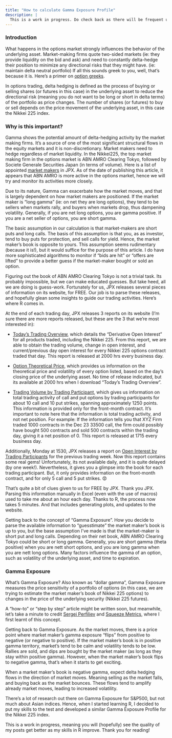 ```yaml
---
title: "How to calculate Gamma Exposure Profile"
description: |
  This is a work in progress. Do check back as there will be frequent updates.
---
```


### Introduction

What happens in the options market strongly influences the behavior of the underlying asset. Market-making firms quote two-sided markets (ie: they provide liquidity on the bid and ask) and need to constantly delta-hedge their position to minimize any directional risks that they might have. (ie: maintain delta neutral portfolio) If all this sounds greek to you, well, that's because it is. Here's a primer on [option greeks](https://www.investopedia.com/trading/getting-to-know-the-greeks/#:~:text=Option%20Greeks%20are%20financial%20metrics,price%20of%20the%20underlying%20asset.).

In options trading, delta hedging is defined as the process of buying or selling shares (or futures in this case) in the underlying asset to reduce the directional risk (meaning you do not want to be long or short in delta terms) of the portfolio as price changes. The number of shares (or futures) to buy or sell depends on the price movement of the underlying asset, in this case the Nikkei 225 index.

### Why is this important?

Gamma shows the potential amount of delta-hedging activity by the market making firms. It's a source of one of the most significant structural flows in the equity markets and it is non-discretionary. Market makers need to hedge regardless of market liquidity. In the Nikkei225, the top market making firm in the options market is ABN AMRO Clearing Tokyo, followed by Societe Generale Securities Japan (in terms of volume). Here is a list of appointed [market makers](https://www.jpx.co.jp/english/derivatives/rules/market-maker/tvdivq0000003l9t-att/b5b4pj0000015gia.pdf) in JPX. As of the date of publishing this article, it appears that ABN AMRO is more active in the options market, hence we will try and monitor its activities more closely.

Due to its nature, Gamma can exacerbate how the market moves, and that is largely dependent on how market makers are positioned. If the market maker is "long gamma" (ie: on net they are long options), they tend to be sellers when markets rally, and buyers when markets drop, thus dampening volatility. Generally, if you are net long options, you are gamma positive. If you are a net seller of options, you are short gamma.

The basic assumption in our calculation is that market-makers are short puts and long calls. The basis of this assumption is that you, as as investor, tend to buy puts for protection, and sell calls for yield. Hence, the market maker's book is opposite to yours. This assumption seems rudimentary (because it is!), but it would suffice for the purpose of this article. I do have more sophisticated algorithms to monitor if "bids are hit" or "offers are lifted" to provide a better guess if the market-maker bought or sold an option.

Figuring out the book of ABN AMRO Clearing Tokyo is not a trivial task. Its probably impossible, but we can make educated guesses. But take heed, all we are doing is guess-work. Fortunately for us, JPX releases several pieces of information on its website, for FREE. Our job is to parse these releases, and hopefully glean some insights to guide our trading activities. Here's where R comes in.

At the end of each trading day, JPX releases 3 reports on its website (I'm sure there are more reports released, but these are the 3 that we're most interested in):

-   [Today's Trading Overview](https://www.jpx.co.jp/english/markets/derivatives/trading-volume/index.html), which details the "Derivative Open Interest" for all products traded, including the Nikkei 225. From this report, we are able to obtain the trading volume, change in open interest, and current/previous day open interest for every Nikkei 225 options contract traded that day. This report is released at 2000 hrs every business day.

-   [Option Theoretical Price](https://www.jpx.co.jp/english/markets/derivatives/option-price/index.html), which provides us information on the theoretical price and volatility of every option listed, based on the day's closing price of the underlying asset. No time of release indicated, but its available at 2000 hrs when I download "Today's Trading Overview".

-   [Trading Volume by Trading Participant](https://www.jpx.co.jp/english/markets/derivatives/participant-volume/index.html), which gives us information on total trading activity of call and put options by trading participants for about 10 call and 10 put strikes, spanning approximately 1250 points. This information is provided only for the front-month contract. It's important to note here that the information is total trading activity, and not net position. For example: If the information tells you that XYZ Firm traded 1000 contracts in the Dec 23 33500 call, the firm could possibly have bought 500 contracts and sold 500 contracts within the trading day, giving it a net position of 0. This report is released at 1715 every business day.

Additionally, Monday at 1530, JPX releases a report on [Open Interest by Trading Participants](https://www.jpx.co.jp/english/markets/derivatives/open-interest/index.html) for the previous trading week. Now this report contains some real gems! Unfortunately, its not available daily, and it is quite delayed (by one week!). Nevertheless, it gives you a glimpse into the book for each trading participant. But, it only provides information on the front-month contract, and for only 5 call and 5 put strikes. 😡

That's quite a bit of clues given to us for FREE by JPX. Thank you JPX. Parsing this information manually in Excel (even with the use of macros) used to take me about an hour each day. Thanks to R, the process now takes 5 minutes. And that includes generating plots, and updates to the website.

Getting back to the concept of "Gamma Exposure". How you decide to parse the available information to "guesstimate" the market maker's book is up to you, but the base assumption I've made is that the market-maker is short put and long calls. Depending on their net book, ABN AMRO Clearing Tokyo could be short or long gamma. Generally, you are short gamma (theta positive) when you are nett short options, and you are long gamma when you are nett long options. Many factors influence the gamma of an option, such as volatility of the underlying asset, and time to expiration.

### Gamma Exposure

What's Gamma Exposure? Also known as "dollar gamma", Gamma Exposure measures the price sensitivity of a portfolio of options (in this case, we are trying to estimate the market maker's book of Nikkei 225 options) to changes in the price of the underlying security (Nikkei 225 futures).

A "how-to" or "step by step" article might be written soon, but meanwhile, let's take a minute to credit [Sergei Perfiliev](https://perfiliev.co.uk/market-commentary/how-to-calculate-gamma-exposure-and-zero-gamma-level/) and [Squeeze Metrics](https://squeezemetrics.com/monitor/dix#gex), where I first learnt of this concept.

Getting back to Gamma Exposure. As the market moves, there is a price point where market maker's gamma exposure "flips" from positive to negative (or negative to positive). If the market maker's book is in positive gamma territory, market's tend to be calm and volatility tends to be low. Rallies are sold, and dips are bought by the market maker (as long as they stay within positive gamma). However, when the market maker's book flips to negative gamma, that's when it starts to get exciting.

When a market maker's book is negative gamma, expect delta hedging flows in the direction of market moves. Meaning selling as the market falls, and buying back as the market bounces. These flows tend to amplify already market moves, leading to increased volatility.

There's a lot of research out there on Gamma Exposure for S&P500, but not much about Asian indices. Hence, when I started learning R, I decided to put my skills to the test and developed a similar Gamma Exposure Profile for the Nikkei 225 index.

This is a work in progress, meaning you will (hopefully) see the quality of my posts get better as my skills in R improve. Thank you for reading!
